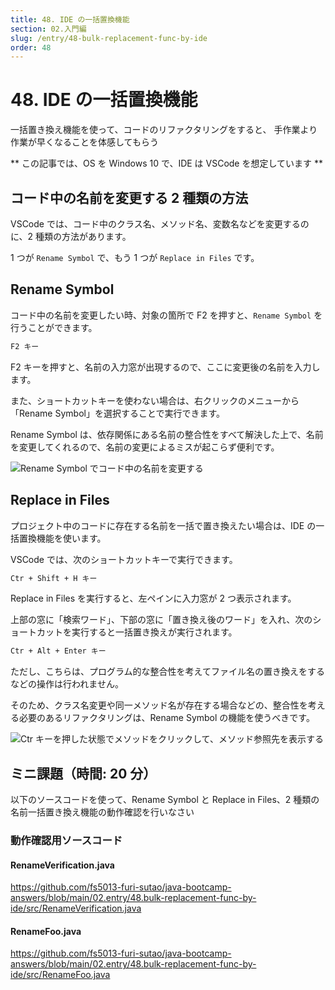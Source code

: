 ```yaml
---
title: 48. IDE の一括置換機能
section: 02.入門編
slug: /entry/48-bulk-replacement-func-by-ide
order: 48
---
```


# 48. IDE の一括置換機能

<p class="goal">
  一括置き換え機能を使って、コードのリファクタリングをすると、
  手作業より作業が早くなることを体感してもらう
</p>

** この記事では、OS を Windows 10 で、IDE は VSCode を想定しています **

## コード中の名前を変更する 2 種類の方法

VSCode では、コード中のクラス名、メソッド名、変数名などを変更するのに、2 種類の方法があります。

1 つが `Rename Symbol` で、もう 1 つが `Replace in Files` です。

## Rename Symbol

コード中の名前を変更したい時、対象の箇所で F2 を押すと、`Rename Symbol` を行うことができます。

```txt title=コード中の名前を変更するショートカットキー
F2 キー
```

F2 キーを押すと、名前の入力窓が出現するので、ここに変更後の名前を入力します。

また、ショートカットキーを使わない場合は、右クリックのメニューから「Rename Symbol」を選択することで実行できます。

Rename Symbol は、依存関係にある名前の整合性をすべて解決した上で、名前を変更してくれるので、名前の変更によるミスが起こらず便利です。

![Rename Symbol でコード中の名前を変更する](./images/rename_symbol_in_vscode.gif)

## Replace in Files

プロジェクト中のコードに存在する名前を一括で置き換えたい場合は、IDE の一括置換機能を使います。

VSCode では、次のショートカットキーで実行できます。

```txt title=コード中の名前を一括置き換えするショートカットキー
Ctr + Shift + H キー
```

Replace in Files を実行すると、左ペインに入力窓が 2 つ表示されます。

上部の窓に「検索ワード」、下部の窓に「置き換え後のワード」を入れ、次のショートカットを実行すると一括置き換えが実行されます。

```txt title=すべて一括置き換えを実行するショートカットキー（ReplaceAll）
Ctr + Alt + Enter キー
```

ただし、こちらは、プログラム的な整合性を考えてファイル名の置き換えをするなどの操作は行われません。

そのため、クラス名変更や同一メソッド名が存在する場合などの、整合性を考える必要のあるリファクタリングは、Rename Symbol の機能を使うべきです。

![Ctr キーを押した状態でメソッドをクリックして、メソッド参照先を表示する](./images/replace_in_files_in_vscode.gif)

## ミニ課題（時間: 20 分）

以下のソースコードを使って、Rename Symbol と Replace in Files、2 種類の名前一括置き換え機能の動作確認を行いなさい

### 動作確認用ソースコード

#### RenameVerification.java

https://github.com/fs5013-furi-sutao/java-bootcamp-answers/blob/main/02.entry/48.bulk-replacement-func-by-ide/src/RenameVerification.java

#### RenameFoo.java

https://github.com/fs5013-furi-sutao/java-bootcamp-answers/blob/main/02.entry/48.bulk-replacement-func-by-ide/src/RenameFoo.java

